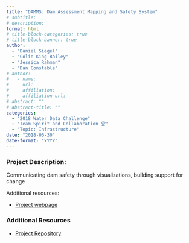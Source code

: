 ```yaml
---
title: "DAMMS: Dam Assessment Mapping and Safety System"
# subtitle: 
# description: 
format: html
# title-block-categories: true
# title-block-banner: true
author: 
  - "Daniel Siegel"
  - "Colin King-Bailey"
  - "Jessica Rahman"
  - "Dan Constable"
# author:
#   - name: 
#     url: 
#     affiliation: 
#     affiliation-url:
# abstract: ""
# abstract-title: ""
categories: 
  - "2018 Water Data Challenge"
  - "Team Spirit and Collaboration 🏆"
  - "Topic: Infrastructure"
date: "2018-06-30"
date-format: "YYYY"
---
```


<!-- COMMENT
## params_NOTUSED-proj_title

#### Year: params_NOTUSED-year

#### Topics: params_NOTUSED-topics

#### Awards: params_NOTUSED-awards

#### Team Members: params_NOTUSED-team_members
UNCOMMENT -->

### Project Description:

Communicating dam safety through visualizations, building support for change

Additional resources:

- [Project webpage](https://dam-safety.github.io/damss)

### Additional Resources

- [Project Repository](https://github.com/waterdatacollaborative/Dam-Safety-2018)
